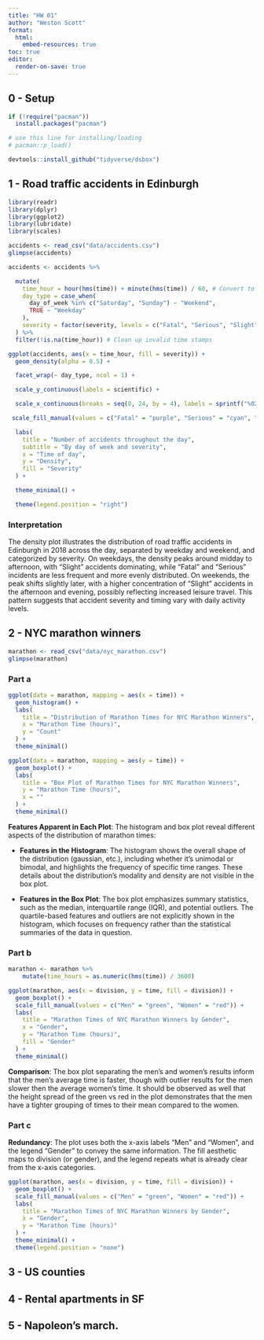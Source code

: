 ```yaml
---
title: "HW 01"
author: "Weston Scott"
format: 
  html:
    embed-resources: true
toc: true
editor:
  render-on-save: true
---
```


## 0 - Setup

```r
if (!require("pacman")) 
  install.packages("pacman")

# use this line for installing/loading
# pacman::p_load() 

devtools::install_github("tidyverse/dsbox")
```

## 1 - Road traffic accidents in Edinburgh

```r
library(readr)
library(dplyr)
library(ggplot2)
library(lubridate)
library(scales)
```

```r
accidents <- read_csv("data/accidents.csv")
glimpse(accidents)
```

```r
accidents <- accidents %>%

  mutate(
    time_hour = hour(hms(time)) + minute(hms(time)) / 60, # Convert to decimal hours
    day_type = case_when(
      day_of_week %in% c("Saturday", "Sunday") ~ "Weekend",
      TRUE ~ "Weekday"
    ),
    severity = factor(severity, levels = c("Fatal", "Serious", "Slight"))
  ) %>%
  filter(!is.na(time_hour)) # Clean up invalid time stamps
```

```r
ggplot(accidents, aes(x = time_hour, fill = severity)) +
  geom_density(alpha = 0.5) +

  facet_wrap(~ day_type, ncol = 1) +

  scale_y_continuous(labels = scientific) +

  scale_x_continuous(breaks = seq(0, 24, by = 4), labels = sprintf("%02d:00:00", seq(0, 24, by = 4))) +

 scale_fill_manual(values = c("Fatal" = "purple", "Serious" = "cyan", "Slight" = "yellow")) +

  labs(
    title = "Number of accidents throughout the day",
    subtitle = "By day of week and severity",
    x = "Time of day",
    y = "Density",
    fill = "Severity"
  ) +

  theme_minimal() +

  theme(legend.position = "right")
```

### Interpretation

The density plot illustrates the distribution of road traffic accidents in Edinburgh in 2018 across the day, separated by weekday and weekend, and categorized by severity. On weekdays, the density peaks around midday to afternoon, with "Slight" accidents dominating, while "Fatal" and "Serious" incidents are less frequent and more evenly distributed. On weekends, the peak shifts slightly later, with a higher concentration of "Slight" accidents in the afternoon and evening, possibly reflecting increased leisure travel. This pattern suggests that accident severity and timing vary with daily activity levels.

## 2 - NYC marathon winners

```r
marathon <- read_csv("data/nyc_marathon.csv")
glimpse(marathon)
```

### Part a

```r
ggplot(data = marathon, mapping = aes(x = time)) +
  geom_histogram() +
  labs(
    title = "Distribution of Marathon Times for NYC Marathon Winners",
    x = "Marathon Time (hours)",
    y = "Count"
  ) +
  theme_minimal()
```

```r
ggplot(data = marathon, mapping = aes(y = time)) +
  geom_boxplot() +
  labs(
    title = "Box Plot of Marathon Times for NYC Marathon Winners",
    y = "Marathon Time (hours)",
    x = ""
  ) +
  theme_minimal()
```

**Features Apparent in Each Plot**:
The histogram and box plot reveal different aspects of the distribution of marathon times:

-   **Features in the Histogram**:
    The histogram shows the overall shape of the distribution (gaussian, etc.), including whether it’s unimodal or bimodal, and highlights the frequency of specific time ranges. These details about the distribution’s modality and density are not visible in the box plot.

-   **Features in the Box Plot**:
    The box plot emphasizes summary statistics, such as the median, interquartile range (IQR), and potential outliers. The quartile-based features and outliers are not explicitly shown in the histogram, which focuses on frequency rather than the statistical summaries of the data in question.

### Part b

```r
marathon <- marathon %>%
    mutate(time_hours = as.numeric(hms(time)) / 3600)
```

```r
ggplot(marathon, aes(x = division, y = time, fill = division)) +
  geom_boxplot() +
  scale_fill_manual(values = c("Men" = "green", "Women" = "red")) +
  labs(
    title = "Marathon Times of NYC Marathon Winners by Gender",
    x = "Gender",
    y = "Marathon Time (hours)",
    fill = "Gender"
  ) +
  theme_minimal()
```

**Comparison**: The box plot separating the men's and women's results inform that the men's average time is faster, though with outlier results for the men slower then the average women's time. It should be observed as well that the height spread of the green vs red in the plot demonstrates that the men have a tighter grouping of times to their mean compared to the women.

### Part c

**Redundancy**: The plot uses both the x-axis labels "Men" and "Women", and the legend "Gender" to convey the same information. The fill aesthetic maps to division (or gender), and the legend repeats what is already clear from the x-axis categories.

```r
ggplot(marathon, aes(x = division, y = time, fill = division)) +
  geom_boxplot() +
  scale_fill_manual(values = c("Men" = "green", "Women" = "red")) +
  labs(
    title = "Marathon Times of NYC Marathon Winners by Gender",
    x = "Gender",
    y = "Marathon Time (hours)"
  ) +
  theme_minimal() +
  theme(legend.position = "none")

```

## 3 - US counties

## 4 - Rental apartments in SF

## 5 - Napoleon’s march.